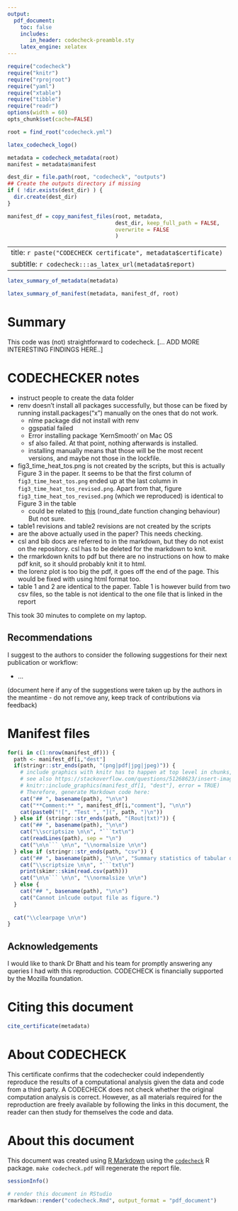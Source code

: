 ```yaml
---
output:
  pdf_document:
    toc: false
    includes:
       in_header: codecheck-preamble.sty
    latex_engine: xelatex
---
```


```r
require("codecheck")
require("knitr")
require("rprojroot")
require("yaml")
require("xtable")
require("tibble")
require("readr")
options(width = 60)
opts_chunk$set(cache=FALSE)

root = find_root("codecheck.yml")
```

```r
latex_codecheck_logo()
```

```r
metadata = codecheck_metadata(root)
manifest = metadata$manifest

dest_dir = file.path(root, "codecheck", "outputs")
## Create the outputs directory if missing
if ( !dir.exists(dest_dir) ) {
  dir.create(dest_dir)
}

manifest_df = copy_manifest_files(root, metadata,
                                  dest_dir, keep_full_path = FALSE,
                                  overwrite = FALSE
                                  )
```

---
title: `r paste("CODECHECK certificate", metadata$certificate)`
subtitle: `r codecheck:::as_latex_url(metadata$report)`
---

```r
latex_summary_of_metadata(metadata)
```

```r
latex_summary_of_manifest(metadata, manifest_df, root)
```

# Summary

This code was (not) straightforward to codecheck.
[... ADD MORE INTERESTING FINDINGS HERE..]

\clearpage

# CODECHECKER notes

- instruct people to create the data folder
- renv doesn't install all packages successfully, but those can be fixed
  by running install.packages("x") manually on the ones that do not work.
  	- nlme package did not install with renv
	- ggspatial failed
	- Error installing package 'KernSmooth' on Mac OS
	- sf also failed. At that point, nothing afterwards is installed.
	- installing manually means that those will be the most recent versions, and
	  maybe not those in the lockfile.
- fig3_time_heat_tos.png is not created by the scripts, but this is actually Figure 3 in the paper. It seems to be that the first column of `fig3_time_heat_tos.png` ended up at the last column in `fig3_time_heat_tos_revised.png`. Apart from that, figure `fig3_time_heat_tos_revised.png` (which we reproduced) is identical to Figure 3 in the table
    - could be related to [this](https://stackoverflow.com/questions/70222688/round-date-function-returns-floor-date-instead-of-rounded-date) (round_date function changing behaviour) But not sure.
- table1 revisions and table2 revisions are not created by the scripts
- are the above actually used in the paper? This needs checking.
- csl and bib docs are referred to in the markdown, but they do not exist
  on the repository. csl has to be deleted for the markdown to knit.
- the rmarkdown knits to pdf but there are no instructions on how to make
  pdf knit, so it should probably knit it to html.
- the lorenz plot is too big the pdf, it goes off the end of the page. This would
  be fixed with using html format too.
- table 1 and 2 are identical to the paper. Table 1 is however build from two csv files, so the table is not identical to the one file that is linked in the report

This took 30 minutes to complete on my laptop.

## Recommendations

I suggest to the authors to consider the following suggestions for their next publication or workflow:

- ...

(document here if any of the suggestions were taken up by the authors in the meantime - do not remove any, keep track of contributions via feedback)

\clearpage

# Manifest files

```r
for(i in c(1:nrow(manifest_df))) {
  path <- manifest_df[i,"dest"]
  if(stringr::str_ends(path, "(png|pdf|jpg|jpeg)")) {
    # include graphics with knitr has to happen at top level in chunks, see https://github.com/yihui/knitr/issues/1260
    # see also https://stackoverflow.com/questions/51268623/insert-images-using-knitrinclude-graphics-in-a-for-loop
    # knitr::include_graphics(manifest_df[1, "dest"], error = TRUE)
    # Therefore, generate Markdown code here:
    cat("## ", basename(path), "\n\n")
    cat("**Comment:** ", manifest_df[i,"comment"], "\n\n")
    cat(paste0("![", "Test ", "](", path, ")\n"))
  } else if (stringr::str_ends(path, "(Rout|txt)")) {
    cat("## ", basename(path), "\n\n")
    cat("\\scriptsize \n\n", "```txt\n")
    cat(readLines(path), sep = "\n")
    cat("\n\n``` \n\n", "\\normalsize \n\n")
  } else if (stringr::str_ends(path, "csv")) {
    cat("## ", basename(path), "\n\n", "Summary statistics of tabular data:", "\n\n")
    cat("\\scriptsize \n\n", "```txt\n")
    print(skimr::skim(read.csv(path)))
    cat("\n\n``` \n\n", "\\normalsize \n\n")
  } else {
    cat("## ", basename(path), "\n\n")
    cat("Cannot inlcude output file as figure.")
  }
  
  cat("\\clearpage \n\n")
}
```

\clearpage

## Acknowledgements

I would like to thank Dr Bhatt and his team for promptly answering any
queries I had with this reproduction.  CODECHECK is financially
supported by the Mozilla foundation.

# Citing this document

```r
cite_certificate(metadata)
```

# About CODECHECK

This certificate confirms that the codechecker could independently
reproduce the results of a computational analysis given the data and
code from a third party.  A CODECHECK does not check whether the
original computation analysis is correct.  However, as all materials
required for the reproduction are freely available by following the
links in this document, the reader can then study for themselves the
code and data.


# About this document

This document was created using [R Markdown](https://rmarkdown.rstudio.com/) using the [`codecheck`](https://github.com/codecheckers/codecheck) R package.
`make codecheck.pdf` will regenerate the report file.

```r
sessionInfo()
```

```r
# render this document in RStudio
rmarkdown::render("codecheck.Rmd", output_format = "pdf_document") 
```
